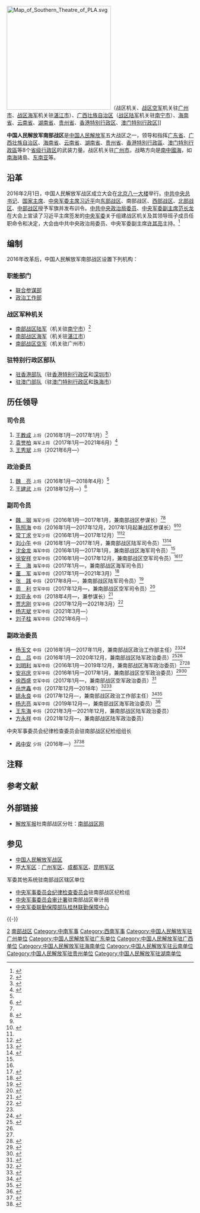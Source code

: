 {{Infobox military unit
|unit_name = 中国人民解放军南部战区
|image = [[File:People's_Liberation_Army_Flag_of_the_People's_Republic_of_China.svg|120px]]
|caption = [[中国人民解放军军旗|中国人民解放军军旗]]
|dates = 2016年至今
|country = {{PRC}}
|allegiance={{CPC}}
|軍種 = [[中国人民解放军南部战区陆军|中国人民解放军南部战区陆军]]<br>[[中国人民解放军南部战区海军|中国人民解放军南部战区海军]]<br>[[中国人民解放军南部战区空军|中国人民解放军南部战区空军]]
|type = [[中国人民解放军战区|中国人民解放军战区]]
|role = 领导和指挥战区内武装力量
|size = 
|current_commander_label = [[司令员|司令员]]
|current_commander = [[王秀斌|王秀斌]] <small>[[中国人民解放军上将|上将]]</small>
|ceremonial_chief_label = [[政治委员|政治委员]]
|ceremonial_chief = [[王建武|王建武]] <small>[[中国人民解放军上将|上将]]</small>
|command_structure = [[中央军事委员会|中央军事委员会]]
|garrison = [[广州市|广州市]]
|colors = 
|motto = [[听党指挥、能打胜仗、作风优良|听党指挥、能打胜仗、作风优良]]
|equipment =
|march  =《[[中国人民解放军进行曲|中国人民解放军进行曲]]》
|notable_commanders = 
|battles = 
|decorations_label=本级中共组织
|decorations=[[中国共产党中国人民解放军南部战区委员会|中国共产党中国人民解放军南部战区委员会]]
|battle_honours_label=[[中央军事委员会纪律检查委员会|派驻纪检机构]]
|battle_honours=[[中央军委纪律检查委员会驻南部战区纪检组|中央军委纪委驻南部战区纪检组]]
|identification_symbol =
|identification_symbol_label = 臂章
}}
[[File:Map_of_Southern_Theatre_of_PLA.svg|280px]]（战区机关、[[中国人民解放军南部战区空军|战区空军]]机关驻[[广州市|广州市]]、[[中国人民解放军南部战区海军|战区海军]]机关驻[[湛江市|湛江市]]）、[[广西壮族自治区|广西壮族自治区]]（[[中国人民解放军南部战区陆军|战区陆军]]机关驻[[南宁市|南宁市]]）、[[海南省|海南省]]、[[云南省|云南省]]、[[湖南省|湖南省]]、[[贵州省|贵州省]]、[[香港特别行政区|香港特别行政区]]、[[澳门特别行政区|澳门特别行政区]]]]
{{中华人民共和国军事 |hidden = 1 }}

'''中国人民解放军南部战区'''是[[中国人民解放军|中国人民解放军]]五大战区之一，领导和指挥[[广东省|广东省]]、[[广西壮族自治区|广西壮族自治区]]、[[海南省|海南省]]、[[云南省|云南省]]、[[湖南省|湖南省]]、[[贵州省|贵州省]]、[[香港特別行政區|香港特別行政區]]、[[澳门特別行政區|澳门特別行政區]]等8个[[中国一级行政区|省级行政区]]的武装力量。战区机关驻[[广州市|广州市]]。战略方向是[[南中國海|南中國海]]，如[[南海|南海]]諸島、[[东南亚|东南亚]]等。

==沿革==
2016年2月1日，中国人民解放军战区成立大会在[[北京市|北京]][[八一大楼|八一大楼]]举行。[[中共中央总书记|中共中央总书记]]、[[中华人民共和国主席|国家主席]]、[[中央军委主席|中央军委主席]][[习近平|习近平]]向[[中国人民解放军东部战区|东部战区]]、南部战区、[[中国人民解放军西部战区|西部战区]]、[[中国人民解放军北部战区|北部战区]]、[[中国人民解放军中部战区|中部战区]]授予军旗并发布训令。[[中共中央政治局委员|中共中央政治局委员]]、[[中央军委副主席|中央军委副主席]][[范长龙|范长龙]]在大会上宣读了习近平主席签发的[[中央军委|中央军委]]关于组建战区机关及其领导班子成员任职命令和决定，大会由中共中央政治局委员、中央军委副主席[[许其亮|许其亮]]主持。<ref>{{Cite web|title=中国人民解放军战区成立大会在北京举行|url=http://www.xinhuanet.com//politics/2016-02/01/c_1117960554.htm|accessdate=2019-09-14|date=2016-02-01|publisher=新华网|archive-date=2019-08-30|archive-url=https://web.archive.org/web/20190830100109/http://www.xinhuanet.com//politics/2016-02/01/c_1117960554.htm|dead-url=no}}</ref>

== 编制 ==
2016年改革后，中国人民解放军南部战区设置下列机构：
=== 职能部门 ===
* [[中国人民解放军南部战区联合参谋部|联合参谋部]]
* [[中国人民解放军南部战区政治工作部|政治工作部]]

=== 战区军种机关 ===
* [[中国人民解放军南部战区陆军|南部战区陆军]]（机关驻[[南宁市|南宁市]]）<ref>{{cite news|url=http://news.ifeng.com/a/20160419/48503181_0.shtml|title=18个集团军部署完成，五大战区都在做什么？|accessdate=2016-05-09|date=2016-04-16|work=凤凰网|archive-date=2016-04-26|archive-url=https://web.archive.org/web/20160426031129/http://news.ifeng.com/a/20160419/48503181_0.shtml|dead-url=no}}</ref>
* [[中国人民解放军南部战区海军|南部战区海军]]（机关驻[[湛江市|湛江市]]）
* [[中国人民解放军南部战区空军|南部战区空军]]（机关驻广州市）

=== 驻特别行政区部队 ===
* [[中國人民解放軍駐香港部隊|驻香港部队]]（驻[[香港特别行政区|香港特别行政区]]和[[深圳市|深圳市]]）
* [[中國人民解放軍駐澳門部隊|驻澳门部队]]（驻[[澳门特别行政区|澳门特别行政区]]和[[珠海市|珠海市]]）

== 历任领导 ==
{{col-begin}}
{{col-2}}
===司令员===
# [[王教成|王教成]] <small>上将</small>（2016年1月—2017年1月）<ref name="shouqi">{{cite news|title=习近平主席向五大战区授予军旗并发布训令|url=http://www.81.cn/sydbt/2016-02/01/content_6883923.htm|accessdate=2016-02-01|location=北京|publisher=解放军报社|work=中国军网|date=2016年2月1日|archive-date=2016-02-02|archive-url=https://web.archive.org/web/20160202114436/http://www.81.cn/sydbt/2016-02/01/content_6883923.htm|dead-url=no}}</ref>
# [[袁誉柏|袁誉柏]] <small>海军上将</small>（2017年1月—2021年6月）<ref name=sanda>{{Cite web|url=http://news.ifeng.com/a/20170122/50613092_0.shtml|title=海军三大舰队司令员集中换帅|date=2017-01-22|publisher=凤凰网|accessdate=2017-01-22|archive-date=2020-06-04|archive-url=https://web.archive.org/web/20200604133800/http://news.ifeng.com/a/20170122/50613092_0.shtml|dead-url=no}}</ref>
# [[王秀斌|王秀斌]] <small>上将</small>（2021年6月—）

{{col-2}}

=== 政治委员 ===
# [[魏亮|魏　亮]] <small>上将</small>（2016年1月—2018年4月）<ref name="shouqi" />{{NoteTag|魏亮最后一次以南部战区政委身份出席公开活动是在2018年3月23日。5月驻港部队政委调整时，到香港宣布任命的是南部战区司令员袁誉柏。8月中央军委党的建设会议和10月习近平视察南部战区时，都没有出现担任南部战区政委的将领。}}
# [[王建武|王建武]] <small>上将</small>（2018年12月—）<ref>{{cite web|title=中央军委政治工作部副主任王建武中将出任南部战区政委|url=http://china.caixin.com/2019-01-05/101366964.html|work=财新网|accessdate=2019-01-06|date=2019-01-05|archive-url=https://web.archive.org/web/20190105134530/http://china.caixin.com/2019-01-05/101366964.html|archive-date=2019-01-05|dead-url=yes}}</ref>

{{col-end}}

{{col-begin}}
{{col-2}}

===副司令员===
*[[魏钢_(海军中将)|魏　钢]] <small>海军少将</small>（2016年1月—2017年1月，兼南部战区参谋长）<ref name=sanda/><ref name=weigang>{{Cite web|url=http://www.thepaper.cn/newsDetail_forward_1429916|title=海军后勤部原部长魏钢、原沈空参谋长常丁求任驻粤部队领导|date=2016-02-05|publisher=澎湃新闻|accessdate=2017-01-22|archive-date=2017-09-03|archive-url=https://web.archive.org/web/20170903211205/http://www.thepaper.cn/newsDetail_forward_1429916|dead-url=no}}</ref>
*[[陈照海|陈照海]] <small>中将</small>（2016年1月—2017年12月，2017年1月起兼战区参谋长）<ref name=weigang/><ref>{{cite web|url=http://www.thepaper.cn/newsDetail_forward_1449556|title=原广州军区副司令员陈照海中将任南部战区副司令员|publisher=澎湃新闻|accessdate=2016-03-28|archive-date=2020-11-29|archive-url=https://web.archive.org/web/20201129020520/http://www.thepaper.cn/newsDetail_forward_1449556|dead-url=no}}</ref>
*[[常丁求|常丁求]] <small>空军少将</small>（2016年1月—2017年12月）<ref name=weigang/><ref>{{cite news|title=49岁常丁求任南部战区副司令：目前最年轻现役大军区级军官|url=http://www.thepaper.cn/newsDetail_forward_1483905|accessdate=2016-06-14|newspaper=澎湃新闻|archive-date=2020-11-04|archive-url=https://web.archive.org/web/20201104074928/http://www.thepaper.cn/newsDetail_forward_1483905|dead-url=no}}</ref>
*[[刘小午|刘小午]] <small>中将</small>（2016年1月—2017年1月，兼南部战区陆军司令员）<ref>{{cite news|title=南部战区陆军司令员刘小午同时担任南部战区副司令员|url=http://www.thepaper.cn/newsDetail_forward_1496041|accessdate=2016-07-08|newspaper=澎湃新闻|archive-date=2020-11-04|archive-url=https://web.archive.org/web/20201104183257/http://www.thepaper.cn/newsDetail_forward_1496041|dead-url=no}}</ref><ref name=liubai>{{Cite web|url=http://news.qq.com/a/20160205/022242.htm|title=南部战区陆军军政主官亮相：刘小午任司令员|date=2016-02-05|publisher=腾讯|accessdate=2017-01-22|archive-date=2020-11-29|archive-url=https://web.archive.org/web/20201129151256/https://news.qq.com/a/20160205/022242.htm|dead-url=no}}</ref>
*[[沈金龙|沈金龙]] <small>海军中将</small>（2016年1月—2017年1月，兼南部战区海军司令员）<ref name=weigang/>
*[[徐安祥|徐安祥]] <small>空军中将</small>（2016年1月—2017年12月，兼南部战区空军司令员）<ref name=weigang/><ref>{{cite news|title=南部战区空军司令员徐安祥同时担任南部战区副司令员|url=http://www.thepaper.cn/newsDetail_forward_1504065|accessdate=2016-07-26|newspaper=澎湃新闻|archive-date=2020-11-29|archive-url=https://web.archive.org/web/20201129102149/http://www.thepaper.cn/newsDetail_forward_1504065|dead-url=no}}</ref>
*[[王海_(海军)|王　海]] <small>海军中将</small>（2017年1月—，兼南部战区海军司令员）
*[[董军_(海军)|董　军]] <small>海军中将</small>（2017年1月—2021年3月）<ref>{{Cite web|url=http://www.thepaper.cn/newsDetail_forward_1648939|title=海军原副参谋长董军少将出任南部战区副司令员|date=2017-03-27|publisher=澎湃新闻|accessdate=2017-03-28|archive-date=2020-11-29|archive-url=https://web.archive.org/web/20201129121014/http://www.thepaper.cn/newsDetail_forward_1648939|dead-url=no}}</ref>
*[[张践|张　践]] <small>中将</small>（2017年8月—，兼南部战区陆军司令员）<ref>{{Cite web|url=http://news.163.com/17/0930/22/CVK60JRC000187VE.html|title=彭清华陈武及南部战区陆军司令员张践等在南宁向烈士敬献花篮|accessdate=2017-10-01|date=2017-09-30|publisher=网易|archive-url=https://web.archive.org/web/20171001165205/http://news.163.com/17/0930/22/CVK60JRC000187VE.html|archive-date=2017-10-01|dead-url=yes}}</ref>
*[[周利|周　利]] <small>空军中将</small>（2017年12月—，兼南部战区空军司令员）<ref>{{cite web|title=少将周利新职务披露，系首位执掌省军区的空军将领|url=http://www.bjnews.com.cn/feature/2018/12/10/529202.html|work=新京报|accessdate=2018-12-11|date=2018-12-10|archive-date=2020-11-04|archive-url=https://web.archive.org/web/20201104115953/http://www.bjnews.com.cn/feature/2018/12/10/529202.html|dead-url=no}}</ref>
*[[刘亚永|刘亚永]] <small>中将</small>（2018年4月—，兼参谋长）<ref>{{cite web|title=刘亚永少将调任南部战区副司令员兼参谋长，荣升副战区级|url=https://www.thepaper.cn/newsDetail_forward_2277321|work=澎湃新闻|accessdate=2018-07-19|archive-date=2018-07-19|archive-url=https://web.archive.org/web/20180719173945/https://www.thepaper.cn/newsDetail_forward_2277321|dead-url=no}}</ref>
*[[贾志刚|贾志刚]] <small>空军中将</small>（2017年12月—2021年3月）<ref>{{cite web|title=习近平在视察南部战区时强调  加快推进战区指挥能力建设  坚决完成担负的使命任务|url=http://tv.cctv.com/2018/10/26/VIDEc9uTm2ILnEpjsXRLzVpy181026.shtml|work=新闻联播|accessdate=2019-01-13|date=2018-10-26|archive-date=2020-11-04|archive-url=https://web.archive.org/web/20201104143307/http://tv.cctv.com/2018/10/26/VIDEc9uTm2ILnEpjsXRLzVpy181026.shtml|dead-url=no}}</ref>
*[[杨志斌|杨志斌]] <small>空军中将</small>（2021年3月—）
*[[刘子柱|刘子柱]] <small>海军中将</small>（2021年6月—）

{{col-2}}

===副政治委员===
*[[杨玉文_(1956年)|杨玉文]] <small>中将</small>（2016年1月—2017年11月，兼南部战区政治工作部主任）<ref name=weigang/><ref name="yang">{{cite web|url=http://www.thepaper.cn/newsDetail_forward_1528643|title=原广州军区副政委杨玉文转任南部战区副政委、政治工作部主任|accessdate=2016-09-12|publisher=澎湃新闻|archive-date=2020-11-04|archive-url=https://web.archive.org/web/20201104125425/http://www.thepaper.cn/newsDetail_forward_1528643|dead-url=no}}</ref>
*[[白吕|白　吕]] <small>中将</small>（2016年1月—2020年12月，兼南部战区陆军政治委员）<ref>{{cite news|title=陆军举行将官晋衔仪式，8人晋升中将、32人晋升少将|url=http://www.thepaper.cn/newsDetail_forward_1508328|accessdate=2016-08-03|newspaper=澎湃新闻|archive-date=2016-08-04|archive-url=https://web.archive.org/web/20160804063113/http://www.thepaper.cn/newsDetail_forward_1508328|dead-url=no}}</ref><ref name=liubai/>
*[[刘明利|刘明利]] <small>海军中将</small>（2016年1月—2019年12月，兼南部战区海军政治委员）<ref name=weigang/><ref name="liu">{{cite news|title=南海舰队政委刘明利少将同时担任南部战区副政委|url=http://www.thepaper.cn/newsDetail_forward_1505576|accessdate=2016-07-28|newspaper=澎湃新闻|archive-date=2020-11-04|archive-url=https://web.archive.org/web/20201104111328/http://www.thepaper.cn/newsDetail_forward_1505576|dead-url=no}}</ref>
*[[安兆庆|安兆庆]] <small>空军中将</small>（2016年1月—2017年1月，兼南部战区空军政治委员）<ref>{{cite news|title=空军举行将官晋衔仪式：刘德伟安兆庆晋升中将，8人晋升少将|url=http://www.thepaper.cn/newsDetail_forward_1509153|accessdate=2016-08-04|newspaper=澎湃新闻|archive-url=https://web.archive.org/web/20160816202854/http://www.thepaper.cn/newsDetail_forward_1509153|archive-date=2016-08-16|dead-url=yes}}</ref><ref>{{Cite web|url=http://news.ifeng.com/a/20160206/47382547_0.shtml|title=徐安祥任南部战区空军司令员 安兆庆任政委|date=2016-02-06|publisher=凤凰网|accessdate=2017-01-22|archive-date=2020-06-04|archive-url=https://web.archive.org/web/20200604215708/http://news.ifeng.com/a/20160206/47382547_0.shtml|dead-url=no}}</ref>
*[[徐西盛|徐西盛]] <small>空军中将</small>（2017年1月—，兼南部战区空军政治委员）<ref>{{Cite web|url=http://www.thepaper.cn/newsDetail_forward_1711400|title=五大战区空军军政主官配齐，徐西盛郭普校到任|date=澎湃新闻|publisher=2017-06-17|accessdate=2017-06-17|archive-date=2020-11-04|archive-url=https://web.archive.org/web/20201104172520/http://www.thepaper.cn/newsDetail_forward_1711400|dead-url=no}}</ref>
*[[岳世鑫|岳世鑫]] <small>中将</small>（2017年12月—2018年）<ref>{{cite web|title=我校73届校友岳世鑫调任南部战区副政委|url=http://www.ycyz.com/760ShowArticle.asp?ArticleID=14214|work=宜昌市第一中学|accessdate=2018-05-08}}{{Dead link|date=2018年11月|bot=InternetArchiveBot|fix-attempted=yes}}</ref><ref>{{cite web|title=驻港部队政委岳世鑫中将调任南部战区副政委|url=http://news.ifeng.com/a/20180502/58045342_0.shtml|work=凤凰网|accessdate=2018-05-08|archive-date=2020-06-04|archive-url=https://web.archive.org/web/20200604215531/http://news.ifeng.com/a/20180502/58045342_0.shtml|dead-url=no}}</ref>
*[[姚永良|姚永良]] <small>中将</small>（2017年12月—，兼南部战区政治工作部主任）<ref>{{cite web|title=姚永良少将晋升副战区级，曾任西部战区陆军纪委书记|url=https://www.thepaper.cn/newsDetail_forward_1955784|work=澎湃新闻|accessdate=2018-11-25|archive-date=2018-11-26|archive-url=https://web.archive.org/web/20181126005417/https://www.thepaper.cn/newsDetail_forward_1955784|dead-url=no}}</ref><ref>{{cite web|title=八一校友捐赠纪念石 喜庆建校七十周年|url=http://www.gz81.cn/news/2965.html|work=广州市八一实验学校|accessdate=2018-11-25|date=2018-11-03|archiveurl=https://web.archive.org/web/20181125204058/http://www.gz81.cn/news/2965.html|archivedate=2018-11-25|dead-url=yes}}</ref>
*[[杨志亮|杨志亮]] <small>海军中将</small>（2019年12月—，兼南部战区海军政治委员）<ref>{{cite web|title=海军第34批护航编队今日起航 |url=http://www.js7tv.cn/video/201912_202193.html|website=CCTV7军事报道|accessdate=2019-12-28|date=2019-12-23|archive-date=2020-10-15|archive-url=https://web.archive.org/web/20201015083516/http://www.js7tv.cn/video/201912_202193.html |dead-url=no }}</ref>
*[[王东海_(1964年)|王东海]] <small>中将</small>（2021年3月—2021年12月，兼南部战区陆军政治委员）
*[[方永祥|方永祥]] <small>中将</small>（2021年12月—，兼南部战区陆军政治委员）

{{col-end}}

;中央军事委员会纪律检查委员会驻南部战区纪检组组长
*[[呙中安|呙中安]] <small>少将</small>（2016年—）<ref>{{Cite web|title=升格的军委部门第4次派人|url=http://n.m.sohu.com/a/196873697_137462?_f=m-index_society_news_6|date=2017-10-09|publisher=搜狐|access-date=2018-03-10|archive-url=https://web.archive.org/web/20180310201953/http://n.m.sohu.com/a/196873697_137462?_f=m-index_society_news_6|archive-date=2018-03-10|dead-url=yes}}</ref><ref>{{Cite web|title=呙中安：用好监督执纪“四种形态”|url=http://ex.cssn.cn/dzyx/dzyx_zcjx/201702/t20170217_3418933.shtml|date=2017-02-17|publisher=中国社会科学网|accessdate=2018-03-10|archive-date=2020-11-29|archive-url=https://web.archive.org/web/20201129050102/http://ex.cssn.cn/dzyx/dzyx_zcjx/201702/t20170217_3418933.shtml|dead-url=no}}</ref>

== 注释 ==
{{NoteFoot}}

== 参考文献 ==
{{Reflist}}

== 外部链接 ==
* [[解放军报|解放军报]]社南部战区分社：[https://web.archive.org/web/20160512182138/http://nb.81.cn/ 南部战区网]

== 参见 ==
{{Portal|中华人民共和国|军事|广州|广东|香港|澳门|广西|海南|湖南|云南|贵州}}

* [[中国人民解放军战区|中国人民解放军战区]]
* 原[[大军区|大军区]]：[[中国人民解放军广州军区|广州军区]]、[[中国人民解放军成都军区|成都军区]]、[[昆明军区|昆明军区]]

; 军委其他系统驻南部战区辖区单位
* [[中央军事委员会纪律检查委员会|中央军事委员会纪律检查委员会]]驻南部战区纪检组
* [[中央军事委员会审计署|中央军事委员会审计署]]驻南部战区审计局
* [[中央军委联勤保障部队|中央军委联勤保障部队]][[桂林联勤保障中心|桂林联勤保障中心]]

{{-}}
{{中央军委|力}}
{{中国人民解放军战区主官}}
{{PLA Military Region}}
{{中国人民解放军机场|南}}
{{南海诸岛|S}}

[[Category:中国人民解放军战区|2]]
[[Category:南部战区|]]
[[Category:中南军事|Category:中南军事]]
[[Category:西南军事|Category:西南军事]]
[[Category:中国人民解放军驻广州单位|Category:中国人民解放军驻广州单位]]
[[Category:中国人民解放军驻广东单位|Category:中国人民解放军驻广东单位]]
[[Category:中国人民解放军驻广西单位|Category:中国人民解放军驻广西单位]]
[[Category:中国人民解放军驻海南单位|Category:中国人民解放军驻海南单位]]
[[Category:中国人民解放军驻云南单位|Category:中国人民解放军驻云南单位]]
[[Category:中国人民解放军驻贵州单位|Category:中国人民解放军驻贵州单位]]
[[Category:中国人民解放军驻湖南单位|Category:中国人民解放军驻湖南单位]]